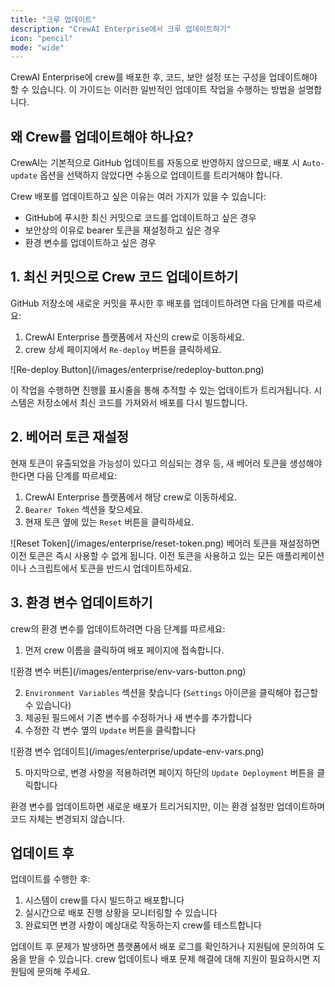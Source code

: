 ```yaml
---
title: "크루 업데이트"
description: "CrewAI Enterprise에서 크루 업데이트하기"
icon: "pencil"
mode: "wide"
---
```


<Note>
CrewAI Enterprise에 crew를 배포한 후, 코드, 보안 설정 또는 구성을 업데이트해야 할 수 있습니다.  
이 가이드는 이러한 일반적인 업데이트 작업을 수행하는 방법을 설명합니다.
</Note>

## 왜 Crew를 업데이트해야 하나요?

CrewAI는 기본적으로 GitHub 업데이트를 자동으로 반영하지 않으므로, 배포 시 `Auto-update` 옵션을 선택하지 않았다면 수동으로 업데이트를 트리거해야 합니다.

Crew 배포를 업데이트하고 싶은 이유는 여러 가지가 있을 수 있습니다:
- GitHub에 푸시한 최신 커밋으로 코드를 업데이트하고 싶은 경우
- 보안상의 이유로 bearer 토큰을 재설정하고 싶은 경우
- 환경 변수를 업데이트하고 싶은 경우

## 1. 최신 커밋으로 Crew 코드 업데이트하기

GitHub 저장소에 새로운 커밋을 푸시한 후 배포를 업데이트하려면 다음 단계를 따르세요:

1. CrewAI Enterprise 플랫폼에서 자신의 crew로 이동하세요.
2. crew 상세 페이지에서 `Re-deploy` 버튼을 클릭하세요.

<Frame>
  ![Re-deploy Button](/images/enterprise/redeploy-button.png)
</Frame>

이 작업을 수행하면 진행률 표시줄을 통해 추적할 수 있는 업데이트가 트리거됩니다. 시스템은 저장소에서 최신 코드를 가져와서 배포를 다시 빌드합니다.

## 2. 베어러 토큰 재설정

현재 토큰이 유출되었을 가능성이 있다고 의심되는 경우 등, 새 베어러 토큰을 생성해야 한다면 다음 단계를 따르세요:

1. CrewAI Enterprise 플랫폼에서 해당 crew로 이동하세요.
2. `Bearer Token` 섹션을 찾으세요.
3. 현재 토큰 옆에 있는 `Reset` 버튼을 클릭하세요.

<Frame>
  ![Reset Token](/images/enterprise/reset-token.png)
</Frame>

<Warning>
베어러 토큰을 재설정하면 이전 토큰은 즉시 사용할 수 없게 됩니다. 이전 토큰을 사용하고 있는 모든 애플리케이션이나 스크립트에서 토큰을 반드시 업데이트하세요.
</Warning>

## 3. 환경 변수 업데이트하기

crew의 환경 변수를 업데이트하려면 다음 단계를 따르세요:

1. 먼저 crew 이름을 클릭하여 배포 페이지에 접속합니다.

<Frame>
  ![환경 변수 버튼](/images/enterprise/env-vars-button.png)
</Frame>

2. `Environment Variables` 섹션을 찾습니다 (`Settings` 아이콘을 클릭해야 접근할 수 있습니다)
3. 제공된 필드에서 기존 변수를 수정하거나 새 변수를 추가합니다
4. 수정한 각 변수 옆의 `Update` 버튼을 클릭합니다

<Frame>
  ![환경 변수 업데이트](/images/enterprise/update-env-vars.png)
</Frame>

5. 마지막으로, 변경 사항을 적용하려면 페이지 하단의 `Update Deployment` 버튼을 클릭합니다

<Note>
환경 변수를 업데이트하면 새로운 배포가 트리거되지만, 이는 환경 설정만 업데이트하며 코드 자체는 변경되지 않습니다.
</Note>

## 업데이트 후

업데이트를 수행한 후:

1. 시스템이 crew를 다시 빌드하고 배포합니다
2. 실시간으로 배포 진행 상황을 모니터링할 수 있습니다
3. 완료되면 변경 사항이 예상대로 작동하는지 crew를 테스트합니다

<Tip>
업데이트 후 문제가 발생하면 플랫폼에서 배포 로그를 확인하거나 지원팀에 문의하여 도움을 받을 수 있습니다.
</Tip>

<Card title="도움이 필요하신가요?" icon="headset" href="mailto:support@crewai.com">
  crew 업데이트나 배포 문제 해결에 대해 지원이 필요하시면 지원팀에 문의해 주세요.
</Card>